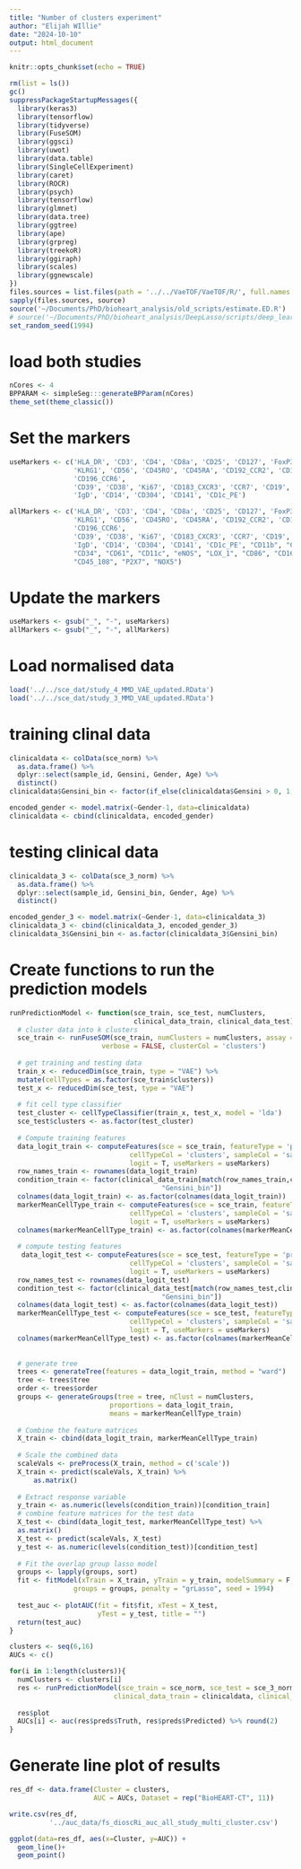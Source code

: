 ```yaml
---
title: "Number of clusters experiment"
author: "Elijah WIllie"
date: "2024-10-10"
output: html_document
---
```


```r
knitr::opts_chunk$set(echo = TRUE)
```

```r
rm(list = ls())
gc()
suppressPackageStartupMessages({
  library(keras3)
  library(tensorflow)
  library(tidyverse)
  library(FuseSOM)
  library(ggsci)
  library(uwot)
  library(data.table)
  library(SingleCellExperiment)
  library(caret)
  library(ROCR)
  library(psych)
  library(tensorflow)
  library(glmnet)
  library(data.tree)
  library(ggtree)
  library(ape)
  library(grpreg)
  library(treekoR)
  library(ggiraph)
  library(scales)
  library(ggnewscale)
})
files.sources = list.files(path = '../../VaeTOF/VaeTOF/R/', full.names = T)
sapply(files.sources, source)
source('~/Documents/PhD/bioheart_analysis/old_scripts/estimate.ED.R')
# source('~/Documents/PhD/bioheart_analysis/DeepLasso/scripts/deep_learning_helper_funcs.R')
set_random_seed(1994)
```

# load both studies
```r
nCores <- 4
BPPARAM <- simpleSeg:::generateBPParam(nCores)
theme_set(theme_classic())
```

# Set the markers
```r
useMarkers <- c('HLA_DR', 'CD3', 'CD4', 'CD8a', 'CD25', 'CD127', 'FoxP3', 'CD27',
                'KLRG1', 'CD56', 'CD45RO', 'CD45RA', 'CD192_CCR2', 'CD194_CCR4',
                'CD196_CCR6',
                'CD39', 'CD38', 'Ki67', 'CD183_CXCR3', 'CCR7', 'CD19', 'CD20',
                'IgD', 'CD14', 'CD304', 'CD141', 'CD1c_PE')

allMarkers <- c('HLA_DR', 'CD3', 'CD4', 'CD8a', 'CD25', 'CD127', 'FoxP3', 'CD27',
                'KLRG1', 'CD56', 'CD45RO', 'CD45RA', 'CD192_CCR2', 'CD194_CCR4',
                'CD196_CCR6',
                'CD39', 'CD38', 'Ki67', 'CD183_CXCR3', 'CCR7', 'CD19', 'CD20',
                'IgD', 'CD14', 'CD304', 'CD141', 'CD1c_PE', "CD11b", "CD253_TRAIL",
                "CD34", "CD61", "CD11c", "eNOS", "LOX_1", "CD86", "CD16", "CD45_106",
                "CD45_108", "P2X7", "NOX5")
```
# Update the markers
```r
useMarkers <- gsub("_", "-", useMarkers)
allMarkers <- gsub("_", "-", allMarkers)
```


# Load normalised data
```r
load('../../sce_dat/study_4_MMD_VAE_updated.RData')
load('../../sce_dat/study_3_MMD_VAE_updated.RData')
```


# training clinal data
```r
clinicaldata <- colData(sce_norm) %>%
  as.data.frame() %>%
  dplyr::select(sample_id, Gensini, Gender, Age) %>%
  distinct()
clinicaldata$Gensini_bin <- factor(if_else(clinicaldata$Gensini > 0, 1, 0))

encoded_gender <- model.matrix(~Gender-1, data=clinicaldata)
clinicaldata <- cbind(clinicaldata, encoded_gender)
```

# testing clinical data
```r
clinicaldata_3 <- colData(sce_3_norm) %>%
  as.data.frame() %>%
  dplyr::select(sample_id, Gensini_bin, Gender, Age) %>%
  distinct()

encoded_gender_3 <- model.matrix(~Gender-1, data=clinicaldata_3)
clinicaldata_3 <- cbind(clinicaldata_3, encoded_gender_3)
clinicaldata_3$Gensini_bin <- as.factor(clinicaldata_3$Gensini_bin)
```

# Create functions to run the prediction models
```r
runPredictionModel <- function(sce_train, sce_test, numClusters,
                               clinical_data_train, clinical_data_test){
  # cluster data into k clusters
  sce_train <- runFuseSOM(sce_train, numClusters = numClusters, assay = 'norm',
                       verbose = FALSE, clusterCol = 'clusters')
  
  # get training and testing data
  train_x <- reducedDim(sce_train, type = "VAE") %>%
  mutate(cellTypes = as.factor(sce_train$clusters))
  test_x <- reducedDim(sce_test, type = "VAE")
  
  # fit cell type classifier
  test_cluster <- cellTypeClassifier(train_x, test_x, model = 'lda')
  sce_test$clusters <- as.factor(test_cluster)
  
  # Compute training features
  data_logit_train <- computeFeatures(sce = sce_train, featureType = 'prop', 
                              cellTypeCol = 'clusters', sampleCol = 'sample_id', 
                              logit = T, useMarkers = useMarkers)
  row_names_train <- rownames(data_logit_train)
  condition_train <- factor(clinical_data_train[match(row_names_train,clinical_data_train$sample_id),
                                      "Gensini_bin"])
  colnames(data_logit_train) <- as.factor(colnames(data_logit_train))
  markerMeanCellType_train <- computeFeatures(sce = sce_train, featureType = 'mean', 
                              cellTypeCol = 'clusters', sampleCol = 'sample_id', 
                              logit = T, useMarkers = useMarkers)
  colnames(markerMeanCellType_train) <- as.factor(colnames(markerMeanCellType_train))
  
  # compute testing features
   data_logit_test <- computeFeatures(sce = sce_test, featureType = 'prop', 
                              cellTypeCol = 'clusters', sampleCol = 'sample_id', 
                              logit = T, useMarkers = useMarkers)
  row_names_test <- rownames(data_logit_test)
  condition_test <- factor(clinical_data_test[match(row_names_test,clinical_data_test$sample_id),
                                      "Gensini_bin"])
  colnames(data_logit_test) <- as.factor(colnames(data_logit_test))
  markerMeanCellType_test <- computeFeatures(sce = sce_test, featureType = 'mean', 
                              cellTypeCol = 'clusters', sampleCol = 'sample_id', 
                              logit = T, useMarkers = useMarkers)
  colnames(markerMeanCellType_test) <- as.factor(colnames(markerMeanCellType_test))
  
  
  # generate tree
  trees <- generateTree(features = data_logit_train, method = "ward")
  tree <- trees$tree
  order <- trees$order
  groups <- generateGroups(tree = tree, nClust = numClusters, 
                         proportions = data_logit_train, 
                         means = markerMeanCellType_train)
  
  # Combine the feature matrices
  X_train <- cbind(data_logit_train, markerMeanCellType_train) 
    
  # Scale the combined data
  scaleVals <- preProcess(X_train, method = c('scale'))
  X_train <- predict(scaleVals, X_train) %>%
      as.matrix()
    
  # Extract response variable
  y_train <- as.numeric(levels(condition_train))[condition_train]
  # combine feature matrices for the test data
  X_test <- cbind(data_logit_test, markerMeanCellType_test) %>%
  as.matrix()
  X_test <- predict(scaleVals, X_test)
  y_test <- as.numeric(levels(condition_test))[condition_test]
  
  # Fit the overlap group lasso model
  groups <- lapply(groups, sort)
  fit <- fitModel(xTrain = X_train, yTrain = y_train, modelSummary = F,
                groups = groups, penalty = "grLasso", seed = 1994)
  
  test_auc <- plotAUC(fit = fit$fit, xTest = X_test, 
                      yTest = y_test, title = "")
  return(test_auc)
}
```

```r
clusters <- seq(6,16)
AUCs <- c()

for(i in 1:length(clusters)){
  numClusters <- clusters[i]
  res <- runPredictionModel(sce_train = sce_norm, sce_test = sce_3_norm, numClusters = numClusters, 
                          clinical_data_train = clinicaldata, clinical_data_test = clinicaldata_3)
  
  res$plot
  AUCs[i] <- auc(res$preds$Truth, res$preds$Predicted) %>% round(2)
}

```

# Generate line plot of results
```r
res_df <- data.frame(Cluster = clusters,
                     AUC = AUCs, Dataset = rep("BioHEART-CT", 11))

write.csv(res_df,
          '../auc_data/fs_dioscRi_auc_all_study_multi_cluster.csv')
```


```r
ggplot(data=res_df, aes(x=Cluster, y=AUC)) +
  geom_line()+
  geom_point()
```

